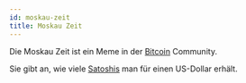 ```yaml
---
id: moskau-zeit
title: Moskau Zeit
---
```


Die Moskau Zeit ist ein Meme in der [Bitcoin](../b/bitcoin) Community.

Sie gibt an, wie viele [Satoshis](../s/satoshi) man für einen US-Dollar erhält.


<MoscowTime />
